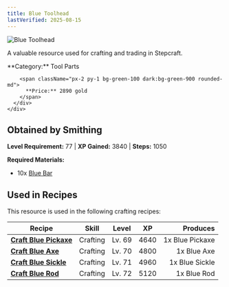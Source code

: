```yaml
---
title: Blue Toolhead
lastVerified: 2025-08-15
---
```


<div className="flex items-start gap-6 mb-8">
  <div className="flex-shrink-0">
    <img src="/assets/resources/smithing/blue_toolhead.png" alt="Blue Toolhead" className="w-24 h-24 border rounded-lg" />
  </div>
  <div className="flex-1">
    <div className="space-y-2">
      <p className="text-lg text-muted-foreground">A valuable resource used for crafting and trading in Stepcraft.</p>
      <div className="flex flex-wrap gap-4 text-sm">
        <span className="px-2 py-1 bg-blue-100 dark:bg-blue-900 rounded-md">
          **Category:** Tool Parts
        </span>
        
        <span className="px-2 py-1 bg-green-100 dark:bg-green-900 rounded-md">
          **Price:** 2890 gold
        </span>
      </div>
    </div>
  </div>
</div>

## Obtained by Smithing
**Level Requirement:** 77 | **XP Gained:** 3840 | **Steps:** 1050


**Required Materials:**
- 10x [Blue Bar](/docs/resources/individual/blue_bar)


## Used in Recipes

This resource is used in the following crafting recipes:

| Recipe | Skill | Level | XP | Produces |
|--------|-------|-------|----|---------:|
| **[Craft Blue Pickaxe](/docs/items/individual/blue_pickaxe)** | Crafting | Lv. 69 | 4640 | 1x Blue Pickaxe |
| **[Craft Blue Axe](/docs/items/individual/blue_axe)** | Crafting | Lv. 70 | 4800 | 1x Blue Axe |
| **[Craft Blue Sickle](/docs/items/individual/blue_sickle)** | Crafting | Lv. 71 | 4960 | 1x Blue Sickle |
| **[Craft Blue Rod](/docs/items/individual/blue_rod)** | Crafting | Lv. 72 | 5120 | 1x Blue Rod |
